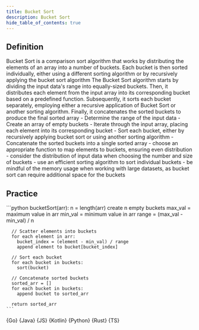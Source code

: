 ```yaml
---
title: Bucket Sort
description: Bucket Sort
hide_table_of_contents: true
---
```





## Definition

<Tabs queryString="primary">
  <TabItem value="definition" label="Definition">
    Bucket Sort is a comparison sort algorithm that works by distributing the elements of an array into a number of buckets. Each bucket is then sorted individually, either using a different sorting algorithm or by recursively applying the bucket sort algorithm
  </TabItem>
  <TabItem value="how" label="Explanation">
    The Bucket Sort algorithm starts by dividing the input data's range into equally-sized buckets. Then, it distributes each element from the input array into its corresponding bucket based on a predefined function. Subsequently, it sorts each bucket separately, employing either a recursive application of Bucket Sort or another sorting algorithm. Finally, it concatenates the sorted buckets to produce the final sorted array
  </TabItem>
  <TabItem value="guidance" label="Guidance">
    - Determine the range of the input data
    - Create an array of empty buckets
    - Iterate through the input array, placing each element into its corresponding bucket
    - Sort each bucket, either by recursively applying bucket sort or using another sorting algorithm
    - Concatenate the sorted buckets into a single sorted array
  </TabItem>
  <TabItem value="tips" label="Tips">
    - choose an appropriate function to map elements to buckets, ensuring even distribution
    - consider the distribution of input data when choosing the number and size of buckets
    - use an efficient sorting algorithm to sort individual buckets
    - be mindful of the memory usage when working with large datasets, as bucket sort can require additional space for the buckets
  </TabItem>
</Tabs>

## Practice

<Tabs queryString="primary">
  <TabItem value="practice" label="Practice">
    ```python
    bucketSort(arr):
      n = length(arr)
      create n empty buckets
      max_val = maximum value in arr
      min_val = minimum value in arr
      range = (max_val - min_val) / n

      // Scatter elements into buckets
      for each element in arr:
        bucket_index = (element - min_val) / range
        append element to bucket[bucket_index]

      // Sort each bucket
      for each bucket in buckets:
        sort(bucket)

      // Concatenate sorted buckets
      sorted_arr = []
      for each bucket in buckets:
        append bucket to sorted_arr

      return sorted_arr
    ```
  </TabItem>
  <TabItem value="solution" label="Solution">
    <Tabs queryString="code">
      <TabItem
        value="go"
        label=""
        attributes={{ title: "Go Lang", className: "code_lang go m" }}
      >
        <CodeBlock language="go">{Go}</CodeBlock>
      </TabItem>
      <TabItem
        value="java"
        label=""
        attributes={{ title: "Java", className: "code_lang java m" }}
      >
        <CodeBlock language="java">{Java}</CodeBlock>
      </TabItem>
      <TabItem
        value="js"
        label=""
        attributes={{ title: "JavaScript", className: "code_lang js m" }}
      >
        <CodeBlock language="js">{JS}</CodeBlock>
      </TabItem>
      <TabItem
        value="kotlin"
        label=""
        attributes={{ title: "Kotlin", className: "code_lang kotlin m" }}
      >
        <CodeBlock language="kotlin">{Kotlin}</CodeBlock>
      </TabItem>
      <TabItem
        value="python"
        label=""
        attributes={{ title: "Python", className: "code_lang python m" }}
      >
        <CodeBlock language="python">{Python}</CodeBlock>
      </TabItem>
      <TabItem
        value="rust"
        label=""
        attributes={{ title: "Rust", className: "code_lang rust m" }}
      >
        <CodeBlock language="rust">{Rust}</CodeBlock>
      </TabItem>
      <TabItem
        value="ts"
        label=""
        attributes={{ title: "TypeScript", className: "code_lang ts m" }}
      >
        <CodeBlock language="ts">{TS}</CodeBlock>
      </TabItem>
    </Tabs>
  </TabItem>
</Tabs>
